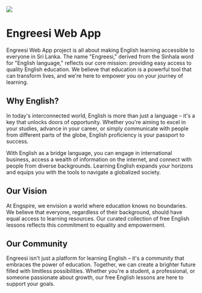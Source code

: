 
<div className="w-full flex justify-start p-4">
  <div>
    <Image src="/images/reader.gif" width={400} height={400} />
  </div>
</div>

<h1 className="text-4xl md:text-5xl"><span className="font-bold">Engreesi</span> <span className="font-light">Web App</span></h1>

Engreesi Web App project is all about making English learning accessible to everyone in Sri Lanka. The name "Engreesi," derived from the Sinhala word for "English language," reflects our core mission: providing easy access to quality English education. We believe that education is a powerful tool that can transform lives, and we're here to empower you on your journey of learning.

## Why English?

In today's interconnected world, English is more than just a language – it's a key that unlocks doors of opportunity. Whether you're aiming to excel in your studies, advance in your career, or simply communicate with people from different parts of the globe, English proficiency is your passport to success.

With English as a bridge language, you can engage in international business, access a wealth of information on the internet, and connect with people from diverse backgrounds. Learning English expands your horizons and equips you with the tools to navigate a globalized society.

## Our Vision

At Engspire, we envision a world where education knows no boundaries. We believe that everyone, regardless of their background, should have equal access to learning resources. Our curated collection of free English lessons reflects this commitment to equality and empowerment.

## Our Community

Engreesi isn't just a platform for learning English – it's a community that embraces the power of education. Together, we can create a brighter future filled with limitless possibilities. Whether you're a student, a professional, or someone passionate about growth, our free English lessons are here to support your goals.
